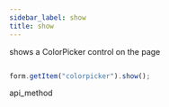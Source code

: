 ```yaml
---
sidebar_label: show
title: show
---
```



          


<Short>
 shows a ColorPicker control on the page
 



</Short>


~~~js

form.getItem("colorpicker").show();


~~~
 api_method

<Descr>





</Descr>

